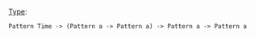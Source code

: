 [[Type]]: <source inline>Pattern Time -> (Pattern a -> Pattern a) -> Pattern a -> Pattern a</source>